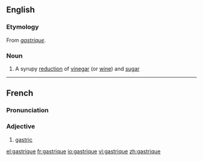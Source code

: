 ==English==
{{wikipedia}}
===Etymology===
From {{F.}} ''[[#French|gastrique]]''.

===Noun===
{{en-noun}}

# A syrupy [[reduction]] of [[vinegar]] (or [[wine]]) and [[sugar]]

----

==French==
===Pronunciation===
{{IPA|/gastʁik/}}

===Adjective===
{{fr-adj|feminine=gastrique}}

# [[gastric]]

[[el:gastrique]]
[[fr:gastrique]]
[[io:gastrique]]
[[vi:gastrique]]
[[zh:gastrique]]